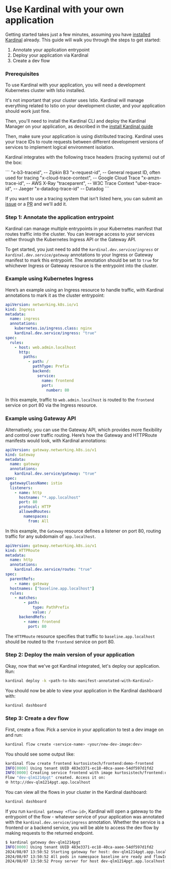 
# Use Kardinal with your own application

Getting started takes just a few minutes, assuming you have [installed Kardinal](./getting-started/install) already. This guide will walk you through the steps to get started:

1. Annotate your application entrypoint
2. Deploy your application via Kardinal
3. Create a dev flow

### Prerequisites

To use Kardinal with your application, you will need a development Kubernetes cluster with Istio installed.

It's not important that your cluster uses Istio. Kardinal will manage everything related to Istio on your development cluster, and your application should work just fine.

Then, you'll need to install the Kardinal CLI and deploy the Kardinal Manager on your application, as described in the [install Kardinal guide](./getting-started/install)

Then, make sure your application is using distributed tracing. Kardinal uses your trace IDs to route requests between different development versions of services to implement logical environment isolation.

Kardinal integrates with the following trace headers (tracing systems) out of the box:

<Collapsible title="Supported Distributed Tracing Systems">
```
"x-b3-traceid",           -- Zipkin B3
"x-request-id",           -- General request ID, often used for tracing
"x-cloud-trace-context",  -- Google Cloud Trace
"x-amzn-trace-id",        -- AWS X-Ray
"traceparent",            -- W3C Trace Context
"uber-trace-id",          -- Jaeger
"x-datadog-trace-id"      -- Datadog
```

If you want to use a tracing system that isn't listed here, you can submit an [issue](https://github.com/kurtosis-tech/kardinal/issues) or a [PR](https://github.com/kurtosis-tech/kardinal/pulls) and we'll add it.
</Collapsible>

### Step 1: Annotate the application entrypoint

Kardinal can manage multiple entrypoints in your Kubernetes manifest that routes traffic into the cluster. You
can leverage access to your services either through the Kubernetes Ingress API or the Gateway API.

To get started, you just need to add the *`kardinal.dev.service/ingress`*  or *`kardinal.dev.service/gateway`*
annotations to your Ingress or Gateway manifest to mark this entrypoint. The annotation should be set to `true`
for whichever Ingress or Gateway resource is the entrypoint into the cluster.

### Example using Kubernetes Ingress

Here’s an example using an Ingress resource to handle traffic, with Kardinal annotations to mark it as the
cluster entrypoint:

```yaml
apiVersion: networking.k8s.io/v1
kind: Ingress
metadata:
  name: ingress
  annotations:
    kubernetes.io/ingress.class: nginx
    kardinal.dev.service/ingress: "true"
spec:
  rules:
    - host: web.admin.localhost
      http:
        paths:
          - path: /
            pathType: Prefix
            backend:
              service:
                name: frontend
                port:
                  number: 80
```

In this example, traffic to `web.admin.localhost` is routed to the `frontend` service on port 80 via the
Ingress resource.

### Example using Gateway API

Alternatively, you can use the Gateway API, which provides more flexibility and control over traffic routing.
Here’s how the Gateway and HTTPRoute manifests would look, with Kardinal annotations:

```yaml
apiVersion: gateway.networking.k8s.io/v1
kind: Gateway
metadata:
  name: gateway
  annotations:
    kardinal.dev.service/gateway: "true"
spec:
  gatewayClassName: istio
  listeners:
    - name: http
      hostname: "*.app.localhost"
      port: 80
      protocol: HTTP
      allowedRoutes:
        namespaces:
          from: All
```

In this example, the `Gateway` resource defines a listener on port 80, routing traffic for any subdomain
of `app.localhost`.

```yaml
apiVersion: gateway.networking.k8s.io/v1
kind: HTTPRoute
metadata:
  name: http
  annotations:
    kardinal.dev.service/route: "true"
spec:
  parentRefs:
    - name: gateway
  hostnames: ["baseline.app.localhost"]
  rules:
    - matches:
        - path:
            type: PathPrefix
            value: /
      backendRefs:
        - name: frontend
          port: 80
```

The `HTTPRoute` resource specifies that traffic to `baseline.app.localhost` should be routed to the `frontend`
service on port 80.


### Step 2: Deploy the main version of your application

Okay, now that we've got Kardinal integrated, let's deploy our application. Run:

```bash
kardinal deploy -k <path-to-k8s-manifest-annotated-with-Kardinal>
```

You should now be able to view your application in the Kardinal dashboard with:

```bash
kardinal dashboard
```


### Step 3: Create a dev flow

First, create a flow. Pick a service in your application to test a dev image on and run:

```bash
kardinal flow create <service-name> <your/new-dev-image:dev>
```

You should see some output like:
```bash
kardinal flow create frontend kurtosistech/frontend:demo-frontend
INFO[0000] Using tenant UUID 483e3371-ec18-40ca-aaee-54df597d1fd2
INFO[0000] Creating service frontend with image kurtosistech/frontend:demo-frontend in development mode...
Flow "dev-qlm1214pgt" created. Access it on:
🌐 http://dev-qlm1214pgt.app.localhost
```

You can view all the flows in your cluster in the Kardinal dashboard:

```bash
kardinal dashboard
```

If you run `kardinal gateway <flow-id>`, Kardinal will open a gateway to the entrypoint of the flow - whatever service of your application was annotated with the `kardinal.dev.service/ingress` annotation. Whether the service is a frontend or a backend service, you will be able to access the dev flow by making requests to the returned endpoint.

```bash
$ kardinal gateway dev-qlm1214pgt
INFO[0000] Using tenant UUID 483e3371-ec18-40ca-aaee-54df597d1fd2
2024/08/07 13:50:52 Starting gateway for host: dev-qlm1214pgt.app.localhost
2024/08/07 13:50:52 All pods in namespace baseline are ready and flowId dev-qlm1214pgt found
2024/08/07 13:50:52 Proxy server for host dev-qlm1214pgt.app.localhost started on http://localhost:9060
```
